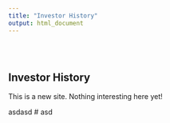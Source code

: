 ```yaml
---
title: "Investor History"
output: html_document
---
```


<style type="text/css">
.title {
  display: none;
}

#getting-started img {
  margin-right: 10px;
}

</style>

<div class="row" style="padding-top: 30px;">
<div class="col-sm-6">

# **Investor History**

This is a new site. Nothing interesting here yet!



</div>
<div class="col-sm-6">
 asdasd
# asd

</a>
</div>
